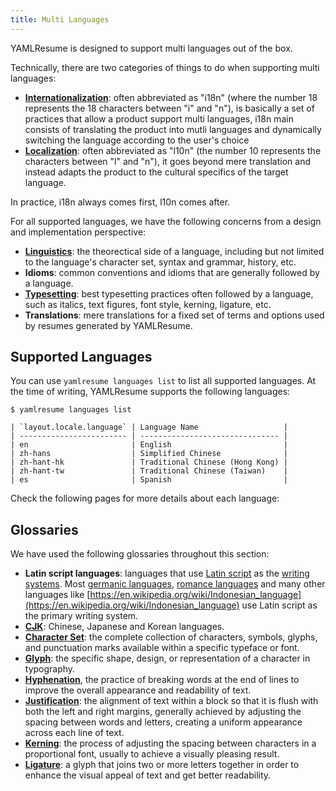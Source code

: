 ```yaml
---
title: Multi Languages
---
```


YAMLResume is designed to support multi languages out of the box.

Technically, there are two categories of things to do when supporting multi
languages:

- **[Internationalization](https://phrase.com/blog/posts/internationalization-vs-localization/#what-is-internationalization-i18n)**:
  often abbreviated as "i18n" (where the number 18 represents the 18 characters
  between "i" and "n"), is basically a set of practices that allow a product
  support multi languages, i18n main consists of translating the product into
  mutli languages and dynamically switching the language according to the user's
  choice
- **[Localization](https://phrase.com/blog/posts/internationalization-vs-localization/#what-is-localization-l10n)**:
  often abbreviated as "l10n" (the number 10 represents the characters between
  "l" and "n"), it goes beyond mere translation and instead adapts the product
  to the cultural specifics of the target language.

In practice, i18n always comes first, l10n comes after.

For all supported languages, we have the following concerns from a design and
implementation perspective:

- **[Linguistics](https://en.wikipedia.org/wiki/Linguistics)**: the theorectical
  side of a language, including but not limited to the language's character set,
  syntax and grammar, history, etc.
- **Idioms**: common conventions and idioms that are generally followed by a
  language.
- **[Typesetting](https://en.wikipedia.org/wiki/Typesetting)**: best typesetting
  practices often followed by a language, such as italics, text figures, font
  style, kerning, ligature, etc.
- **Translations**: mere translations for a fixed set of terms and
  options used by resumes generated by YAMLResume.

## Supported Languages

You can use `yamlresume languages list` to list all supported languages. At the
time of writing, YAMLResume supports the following languages:

```console
$ yamlresume languages list

| `layout.locale.language` | Language Name                   |
| ------------------------ | ------------------------------- |
| en                       | English                         |
| zh-hans                  | Simplified Chinese              |
| zh-hant-hk               | Traditional Chinese (Hong Kong) |
| zh-hant-tw               | Traditional Chinese (Taiwan)    |
| es                       | Spanish                         |
```

Check the following pages for more details about each language:

<Cards>
  <Card
    title="English"
    href="/content/multi-languages/english"
    description="English is the default language for YAMLResume when you create a new resume."
  />
  <Card
    title="Chinese"
    href="/content/multi-languages/chinese"
    description="Simplified Chinese and Traditional Chinese (Hong Kong and Taiwan) are supported."
  />
  <Card
    title="Norwegian"
    href="/content/multi-languages/norwegian"
    description="Norwegian is a North Germanic language spoken primarily in Norway."
  />
  <Card
    title="Spanish"
    href="/content/multi-languages/spanish"
    description="Spanish also uses Latin script as the primary writing system."
  />
</Cards>

## Glossaries

We have used the following glossaries throughout this section:

- **Latin script languages**: languages that use
  [Latin script](https://en.wikipedia.org/wiki/Latin_script) as the [writing
  systems](https://en.wikipedia.org/wiki/Writing_system). Most [germanic
  languages](https://en.wikipedia.org/wiki/Germanic_languages), [romance
  languages](https://en.wikipedia.org/wiki/Romance_languages) and many other
  languages like
  [https://en.wikipedia.org/wiki/Indonesian_language](https://en.wikipedia.org/wiki/Indonesian_language)
  use Latin script as the primary writing system.
- **[CJK](https://en.wikipedia.org/wiki/CJK_characters)**: Chinese, Japanese and
  Korean languages.
- **[Character Set](https://www.creatopy.com/blog/what-is-a-character-set/)**:
  the complete collection of characters, symbols, glyphs, and punctuation marks
  available within a specific typeface or font.
- **[Glyph](https://en.wikipedia.org/wiki/Glyph)**: the specific shape, design,
  or representation of a character in typography.
- **[Hyphenation](https://en.wikipedia.org/wiki/Syllabification)**, the practice
  of breaking words at the end of lines to improve the overall appearance and
  readability of text.
- **[Justification](https://en.wikipedia.org/wiki/Typographic_alignment#Justified)**:
  the alignment of text within a block so that it is flush with both the left
  and right margins, generally achieved by adjusting the spacing between words
  and letters, creating a uniform appearance across each line of text.
- **[Kerning](https://en.wikipedia.org/wiki/Kerning)**: the process of adjusting
  the spacing between characters in a proportional font, usually to achieve a
  visually pleasing result.
- **[Ligature](<https://en.wikipedia.org/wiki/Ligature_(writing)>)**: a glyph
  that joins two or more letters together in order to enhance the visual appeal
  of text and get better readability.
